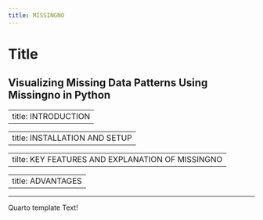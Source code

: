 ```yaml
---
title: MISSINGNO
---
```

# Title {#MISSINGNO}

Visualizing Missing Data Patterns Using Missingno in Python
---

---
title: INTRODUCTION 
---

---
title: INSTALLATION AND SETUP 
---

---
tilte: KEY FEATURES AND EXPLANATION OF MISSINGNO
---

---
title: ADVANTAGES
---

---

Quarto template Text!
